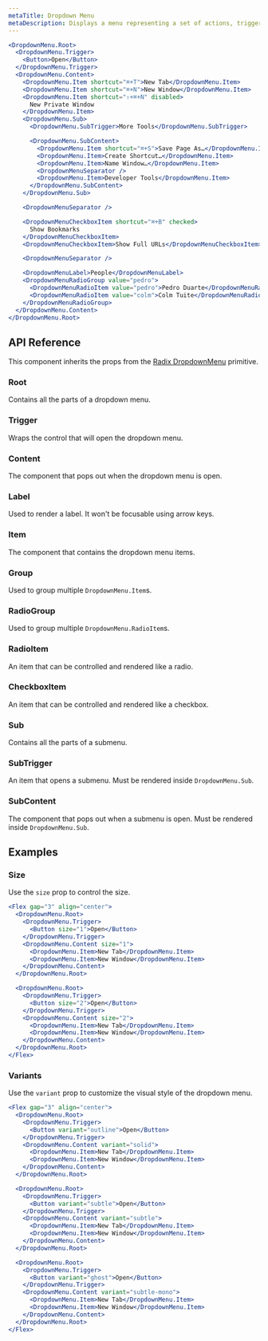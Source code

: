 ```yaml
---
metaTitle: Dropdown Menu
metaDescription: Displays a menu representing a set of actions, triggered by a button.
---
```


```jsx live=true
<DropdownMenu.Root>
  <DropdownMenu.Trigger>
    <Button>Open</Button>
  </DropdownMenu.Trigger>
  <DropdownMenu.Content>
    <DropdownMenu.Item shortcut="⌘+T">New Tab</DropdownMenu.Item>
    <DropdownMenu.Item shortcut="⌘+N">New Window</DropdownMenu.Item>
    <DropdownMenu.Item shortcut="⇧+⌘+N" disabled>
      New Private Window
    </DropdownMenu.Item>
    <DropdownMenu.Sub>
      <DropdownMenu.SubTrigger>More Tools</DropdownMenu.SubTrigger>

      <DropdownMenu.SubContent>
        <DropdownMenu.Item shortcut="⌘+S">Save Page As…</DropdownMenu.Item>
        <DropdownMenu.Item>Create Shortcut…</DropdownMenu.Item>
        <DropdownMenu.Item>Name Window…</DropdownMenu.Item>
        <DropdownMenuSeparator />
        <DropdownMenu.Item>Developer Tools</DropdownMenu.Item>
      </DropdownMenu.SubContent>
    </DropdownMenu.Sub>

    <DropdownMenuSeparator />

    <DropdownMenuCheckboxItem shortcut="⌘+B" checked>
      Show Bookmarks
    </DropdownMenuCheckboxItem>
    <DropdownMenuCheckboxItem>Show Full URLs</DropdownMenuCheckboxItem>

    <DropdownMenuSeparator />

    <DropdownMenuLabel>People</DropdownMenuLabel>
    <DropdownMenuRadioGroup value="pedro">
      <DropdownMenuRadioItem value="pedro">Pedro Duarte</DropdownMenuRadioItem>
      <DropdownMenuRadioItem value="colm">Colm Tuite</DropdownMenuRadioItem>
    </DropdownMenuRadioGroup>
  </DropdownMenu.Content>
</DropdownMenu.Root>
```

## API Reference

This component inherits the props from the [Radix DropdownMenu](/docs/primitives/components/dropdown-menu) primitive.

### Root

Contains all the parts of a dropdown menu.

### Trigger

Wraps the control that will open the dropdown menu.

### Content

The component that pops out when the dropdown menu is open.

<ThemesPropsTable name="dropdownMenuContent" />

### Label

Used to render a label. It won't be focusable using arrow keys.

### Item

The component that contains the dropdown menu items.

<ThemesPropsTable name="dropdownMenuItem" />

### Group

Used to group multiple `DropdownMenu.Item`s.

### RadioGroup

Used to group multiple `DropdownMenu.RadioItem`s.

### RadioItem

An item that can be controlled and rendered like a radio.

### CheckboxItem

An item that can be controlled and rendered like a checkbox.

<ThemesPropsTable name="dropdownMenuItem" />

### Sub

Contains all the parts of a submenu.

### SubTrigger

An item that opens a submenu. Must be rendered inside `DropdownMenu.Sub`.

### SubContent

The component that pops out when a submenu is open. Must be rendered inside `DropdownMenu.Sub`.

<ThemesPropsTable name="dropdownMenuContent" />

## Examples

### Size

Use the `size` prop to control the size.

```jsx live=true
<Flex gap="3" align="center">
  <DropdownMenu.Root>
    <DropdownMenu.Trigger>
      <Button size="1">Open</Button>
    </DropdownMenu.Trigger>
    <DropdownMenu.Content size="1">
      <DropdownMenu.Item>New Tab</DropdownMenu.Item>
      <DropdownMenu.Item>New Window</DropdownMenu.Item>
    </DropdownMenu.Content>
  </DropdownMenu.Root>

  <DropdownMenu.Root>
    <DropdownMenu.Trigger>
      <Button size="2">Open</Button>
    </DropdownMenu.Trigger>
    <DropdownMenu.Content size="2">
      <DropdownMenu.Item>New Tab</DropdownMenu.Item>
      <DropdownMenu.Item>New Window</DropdownMenu.Item>
    </DropdownMenu.Content>
  </DropdownMenu.Root>
</Flex>
```

### Variants

Use the `variant` prop to customize the visual style of the dropdown menu.

```jsx live=true
<Flex gap="3" align="center">
  <DropdownMenu.Root>
    <DropdownMenu.Trigger>
      <Button variant="outline">Open</Button>
    </DropdownMenu.Trigger>
    <DropdownMenu.Content variant="solid">
      <DropdownMenu.Item>New Tab</DropdownMenu.Item>
      <DropdownMenu.Item>New Window</DropdownMenu.Item>
    </DropdownMenu.Content>
  </DropdownMenu.Root>

  <DropdownMenu.Root>
    <DropdownMenu.Trigger>
      <Button variant="subtle">Open</Button>
    </DropdownMenu.Trigger>
    <DropdownMenu.Content variant="subtle">
      <DropdownMenu.Item>New Tab</DropdownMenu.Item>
      <DropdownMenu.Item>New Window</DropdownMenu.Item>
    </DropdownMenu.Content>
  </DropdownMenu.Root>

  <DropdownMenu.Root>
    <DropdownMenu.Trigger>
      <Button variant="ghost">Open</Button>
    </DropdownMenu.Trigger>
    <DropdownMenu.Content variant="subtle-mono">
      <DropdownMenu.Item>New Tab</DropdownMenu.Item>
      <DropdownMenu.Item>New Window</DropdownMenu.Item>
    </DropdownMenu.Content>
  </DropdownMenu.Root>
</Flex>
```
